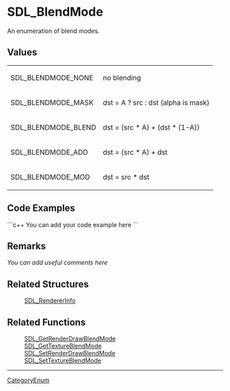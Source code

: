 <!-- pragma section-numbers off -->
<!-- pragma disable-camelcase -->

= SDL_BlendMode =
An enumeration of blend modes.


== Values ==
{|
|SDL_BLENDMODE_NONE
|no blending
|-
|SDL_BLENDMODE_MASK
|dst = A ? src : dst (alpha is mask)
|-
|SDL_BLENDMODE_BLEND
|dst = (src * A) + (dst * (1-A))
|-
|SDL_BLENDMODE_ADD
|dst = (src * A) + dst
|-
|SDL_BLENDMODE_MOD
|dst = src * dst
|}

== Code Examples ==
```c++
You can add your code example here
```

== Remarks ==
''You can add useful comments here''

== Related Structures ==
:[[SDL_RendererInfo]]

== Related Functions ==
:[[SDL_GetRenderDrawBlendMode]]
:[[SDL_GetTextureBlendMode]]
:[[SDL_SetRenderDrawBlendMode]]
:[[SDL_SetTextureBlendMode]]

----
[[CategoryEnum]]
